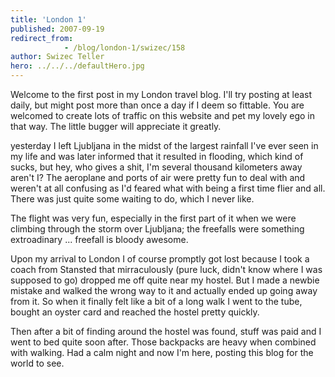 ```yaml
---
title: 'London 1'
published: 2007-09-19
redirect_from: 
            - /blog/london-1/swizec/158
author: Swizec Teller
hero: ../../../defaultHero.jpg
---
```

Welcome to the first post in my London travel blog. I'll try posting at least daily, but might post more than once a day if I deem so fittable. You are welcomed to create lots of traffic on this website and pet my lovely ego in that way. The little bugger will appreciate it greatly.

yesterday I left Ljubljana in the midst of the largest rainfall I've ever seen in my life and was later informed that it resulted in flooding, which kind of sucks, but hey, who gives a shit, I'm several thousand kilometers away aren't I? The aeroplane and ports of air were pretty fun to deal with and weren't at all confusing as I'd feared what with being a first time flier and all. There was just quite some waiting to do, which I never like.

The flight was very fun, especially in the first part of it when we were climbing through the storm over Ljubljana; the freefalls were something extroadinary ... freefall is bloody awesome.

Upon my arrival to London I of course promptly got lost because I took a coach from Stansted that mirraculously (pure luck, didn't know where I was supposed to go) dropped me off quite near my hostel. But I made a newbie mistake and walked the wrong way to it and actually ended up going away from it. So when it finally felt like a bit of a long walk I went to the tube, bought an oyster card and reached the hostel pretty quickly.

Then after a bit of finding around the hostel was found, stuff was paid and I went to bed quite soon after. Those backpacks are heavy when combined with walking. Had a calm night and now I'm here, posting this blog for the world to see.